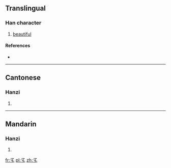 ==Translingual==

===Han character===
{{Han char|rn=39|rad=子|as=00|sn=3|four=1740<sub>0</sub>|canj=弓弓人 (NNO)}}

# [[beautiful]]

====References====
* {{Han ref|kx=0277.081|hdz=21008.020|uh=5B53|ud=23379|bh=A46E|bd=42094}}

----

==Cantonese==

===Hanzi===
{{yue-hanzi|jyut=|y=kyut3}}

# {{defn|Cantonese|sort=子00}}

----

==Mandarin==

===Hanzi===
{{cmn-hanzi|pin=[[jué]] ([[jue2]])|wg=chüeh<sup>2</sup>}}

# {{defn|Mandarin|sort=子00}}

[[fr:孓]]
[[pl:孓]]
[[zh:孓]]